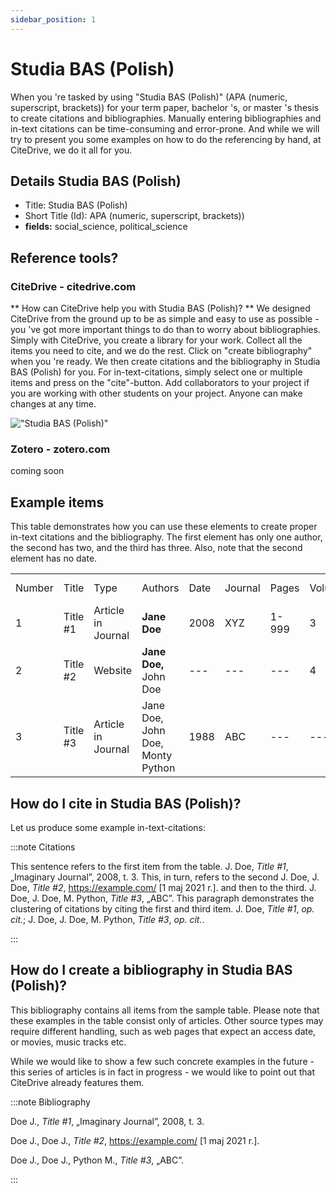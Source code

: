 ```yaml
---
sidebar_position: 1
---
```


# Studia BAS (Polish)

When you 're tasked by using "Studia BAS (Polish)" (APA (numeric, superscript, brackets)) for your term paper, bachelor 's, or master 's thesis to create citations and bibliographies.
Manually entering bibliographies and in-text citations can be time-consuming and error-prone. And while we will try to present you some examples on how to do the referencing by hand, at CiteDrive, we do it all for you.

## Details  Studia BAS (Polish)
* Title: Studia BAS (Polish)
* Short Title (Id): APA (numeric, superscript, brackets))
* **fields:** social_science, political_science

## Reference tools?
### CiteDrive - citedrive.com
** How can CiteDrive help you with Studia BAS (Polish)? **
We designed CiteDrive from the ground up to be as simple and easy to use as possible - you 've got more important things to do than to worry about bibliographies. Simply with CiteDrive, you create a library for your work. Collect all the items you need to cite, and we do the rest. Click on "create bibliography" when you 're ready. We then create citations and the bibliography in Studia BAS (Polish) for you. For in-text-citations, simply select one or multiple items and press on the "cite"-button. Add collaborators to your project if you are working with other students on your project. Anyone can make changes at any time.


!["Studia BAS (Polish)"](images/studia-bas-polish.svg "Choose Studia BAS (Polish) in the CiteDrive App")

### Zotero - zotero.com

coming soon

## Example items

This table demonstrates how you can use these elements to create proper in-text citations and the bibliography. The first element has only one author, the second has two, and the third has three. Also, note that the second element has no date.


<table>
  <tr>
   <td>Number
   </td>
   <td>Title
   </td>
   <td>Type
   </td>
   <td>Authors
   </td>
   <td>Date
   </td>
   <td>Journal
   </td>
   <td>Pages
   </td>
   <td>Volume
   </td>
   <td>Issue
   </td>
   <td>Access Date
   </td>
  </tr>
  <tr>
   <td>1
   </td>
   <td>Title #1
   </td>
   <td>Article in Journal
   </td>
   <td><strong>Jane Doe</strong>
   </td>
   <td>2008
   </td>
   <td>XYZ
   </td>
   <td>1-999
   </td>
   <td>3
   </td>
   <td>2
   </td>
   <td>--
   </td>
  </tr>
  <tr>
   <td>
2
   </td>
   <td>Title #2
   </td>
   <td>Website
   </td>
   <td><strong>Jane Doe, </strong>John Doe
   </td>
   <td>---
   </td>
   <td>---
   </td>
   <td>---
   </td>
   <td>4
   </td>
   <td>---
   </td>
   <td>2020-05-01
   </td>
  </tr>
  <tr>
   <td>3
   </td>
   <td>Title #3
   </td>
   <td>Article in Journal
   </td>
   <td>Jane Doe, John Doe, Monty Python
   </td>
   <td>1988
   </td>
   <td>ABC
   </td>
   <td>---
   </td>
   <td>---
   </td>
   <td>16
   </td>
   <td>---
   </td>
  </tr>
</table>



## How do I cite in  Studia BAS (Polish)?

Let us produce some example in-text-citations:

:::note Citations


This sentence refers to the first item from the table. J. Doe, <i>Title #1</i>, „Imaginary Journal”, 2008, t. 3. This, in turn, refers to the second J. Doe, J. Doe, <i>Title #2</i>, https://example.com/ [1 maj 2021 r.].
and then to the third.  J. Doe, J. Doe, M. Python, <i>Title #3</i>, „ABC”.
This paragraph demonstrates the clustering of citations by citing the first and third item. J. Doe, <i>Title #1</i>, <i>op. cit.</i>; J. Doe, J. Doe, M. Python, <i>Title #3</i>, <i>op. cit.</i>.

:::

## How do I create a bibliography in Studia BAS (Polish)?

This bibliography contains all items from the sample table. Please note that these examples in the table consist only of articles. Other source types may require different handling, such as web pages that expect an access date, or movies, music tracks etc.

While we would like to show a few such concrete examples in the future - this series of articles is in fact in progress - we would like to point out that CiteDrive already features them.

:::note Bibliography

Doe J., <i>Title #1</i>, „Imaginary Journal”, 2008, t. 3.

Doe J., Doe J., <i>Title #2</i>, https://example.com/ [1 maj 2021 r.].

Doe J., Doe J., Python M., <i>Title #3</i>, „ABC”.



:::


        